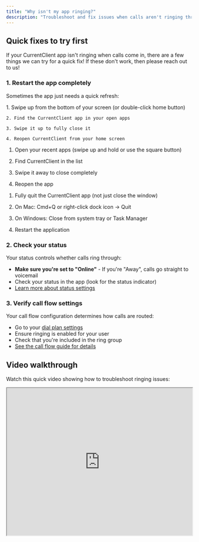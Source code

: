 ```yaml
---
title: "Why isn't my app ringing?"
description: "Troubleshoot and fix issues when calls aren't ringing through to your CurrentClient app"
---
```


## Quick fixes to try first

If your CurrentClient app isn't ringing when calls come in, there are a few things we can try for a quick fix! If these don't work, then please reach out to us!

### 1. Restart the app completely

Sometimes the app just needs a quick refresh:

<Tabs>
  <Tab title="iOS" icon="apple">
    1. Swipe up from the bottom of your screen (or double-click home button)
    
    2. Find the CurrentClient app in your open apps
    
    3. Swipe it up to fully close it
    
    4. Reopen CurrentClient from your home screen
  </Tab>

<Tab title="Android" icon="android">

1. Open your recent apps (swipe up and hold or use the square button)

2. Find CurrentClient in the list

3. Swipe it away to close completely

4. Reopen the app

</Tab>

  <Tab title="Desktop" icon="desktop">

1. Fully quit the CurrentClient app (not just close the window)

2. On Mac: Cmd+Q or right-click dock icon → Quit

3. On Windows: Close from system tray or Task Manager

4. Restart the application

  </Tab>
</Tabs>

### 2. Check your status

Your status controls whether calls ring through:

- **Make sure you're set to "Online"** - If you're "Away", calls go straight to voicemail
- Check your status in the app (look for the status indicator)
- [Learn more about status settings](/guides/faq/what-is-my-status)

### 3. Verify call flow settings

Your call flow configuration determines how calls are routed:

- Go to your [dial plan settings](https://app.currentclient.com/app/settings/dial-plan)
- Ensure ringing is enabled for your user
- Check that you're included in the ring group
- [See the call flow guide for details](/guides/concepts/calling/call-flow)

## Video walkthrough

Watch this quick video showing how to troubleshoot ringing issues:

<Frame>
  <iframe
    src="https://www.loom.com/embed/70c39ff757314f3e83b00125fabbfbf1?hideEmbedTopBar=true"
    width="100%"
    height="400"
  />
</Frame>

## Additional troubleshooting steps

If the quick fixes didn't work, try these:

### Check device settings

<AccordionGroup>

<Accordion title="Do Not Disturb mode">
  Make sure your device isn't in Do Not Disturb or Focus mode:
  
- Check for the moon icon (iOS) or Do Not Disturb icon (Android)
  
- Disable any Focus modes that might block currentclient

- Add CurrentClient to allowed apps if you need to keep DND on

</Accordion>

  <Accordion title="Internet connection">
    CurrentClient needs a stable internet connection:
    
    - Test your WiFi or cellular data
    
    - Try switching between WiFi and cellular
    
    - Check if other apps are working properly

  </Accordion>
</AccordionGroup>

## Still not working?

If you've tried this above and it's still giving you trouble, please reach out to us!

<Card
  title="Contact support"
  icon="arrow-up-right"
  href="mailto:help@currentclient.com"
>
  If calls still aren't ringing after these steps, our support team is here to
  help
</Card>
